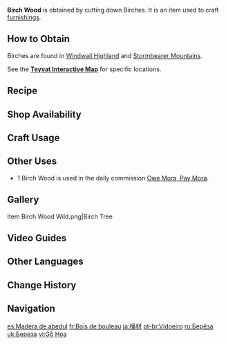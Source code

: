{{Item Infobox
|id           = 101301
|image        = Item Birch Wood.png
|type         = Materials
|group        = Wood
|group2       = Furnishing Materials
|invCategory  = Materials
|quality      = 1
|description  = Timber obtained from birches. It is easy to work with and produces smooth cuts. Furniture made using such wood is both beautiful and durable.<br>Can be used to create furnishings.
|source1      = Cutting down Birches found in [[Windwail Highland]] and [[Stormbearer Mountains]].
|source2      = Converting [[Forging Ores]]
|source3      = [[Realm Depot]]
}}
'''Birch Wood'''  is obtained by cutting down Birches. It is an item used to craft [[furnishings]].

==How to Obtain==
Birches are found in [[Windwail Highland]] and [[Stormbearer Mountains]].

See the '''[https://webstatic-sea.mihoyo.com/app/ys-map-sea/index.html#/map/2?shown_types=219 Teyvat Interactive Map]''' for specific locations.

==Recipe==
{{Recipe
|type = Wood
|Iron Chunk = 3
|sort = Iron Chunk
}}
{{Recipe
|type = Wood
|White Iron Chunk = 2
|sort = White Iron Chunk
}}
{{Recipe
|type = Wood
|Crystal Chunk = 1
|sort = Crystal Chunk
}}
{{Recipe
|type = Wood
|Magical Crystal Chunk = 1
|sort = Magical Crystal Chunk
}}
{{Recipe
|type = Wood
|Amethyst Lump = 1
|sort = Amethyst Lump
}}
{{Recipe
|type = Wood
|Condessence Crystal = 1
|sort = Condessence Crystal
}}
{{Recipe
|type = Wood
|Starsilver = 1
|sort = Starsilver
}}

==Shop Availability==
{{Shop Availability|currency=Realm Currency}}

==Craft Usage==
{{Craft Usage}}

==Other Uses==
* 1 Birch Wood is used in the daily commission [[Owe Mora, Pay Mora]].

==Gallery==
<gallery>
Item Birch Wood Wild.png|Birch Tree
</gallery>

==Video Guides==
{{EVT
|video1   = https://youtu.be/hHSaprbQed0
|caption1 = Farm Guide
}}

==Other Languages==
{{Other Languages
|default_hidden = 1
|en      = Birch Wood
|zhs     = 桦木
|zhs_rm  = Huàmù
|zht     = 樺木
|zht_rm  = Huàmù
|zh_tl   = 
|ja      = 樺材
|ja_rm   = Kaba-zai{{Assumed}}
|ja_tl   = 
|ko      = 자작나무
|ko_rm   = Jajak-namu
|ko_tl   = Birch Wood
|es      = Madera de abedul
|es_tl   = Birch Wood
|fr      = Bois de bouleau
|fr_tl   = Birch Wood
|ru      = Берёза
|ru_tl   = Birch
|th      = ไม้เบิร์ช
|th_rm   = Mai Boet
|th_tl   = 
|vi      = Gỗ Hoa
|_tl   = 
|de      = Birkenholz
|de_tl   = Birch Wood
|id      = Birch Wood
|pt      = Vidoeiro
|pt_tl   = 
|tr      = Huş Ağacı Kütüğü
|tr_tl   = Birch Tree Log
|it      = Legno di betulla
|it_tl   = 
}}

==Change History==
{{Change History|1.5}}

==Navigation==
{{Material Navbox|type=Crafting Materials}}

[[es:Madera de abedul]]
[[fr:Bois de bouleau]]
[[ja:樺材]]
[[pt-br:Vidoeiro]]
[[ru:Берёза]]
[[uk:Береза]]
[[vi:Gỗ Hoa]]
